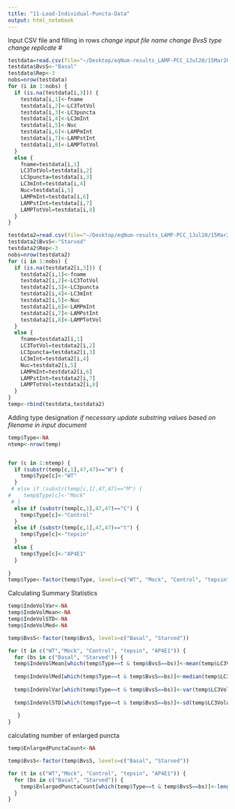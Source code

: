 ```yaml
---
title: "11-Load-Individual-Puncta-Data"
output: html_notebook
---
```


Input CSV file and filling in rows
*change input file name*
*change BvsS type*
*change replicate #*

```r
testdata=read.csv(file="~/Desktop/eqNum-results_LAMP-PCC_1Jul20/15Mar20_eqCellSum-PCC_basal_1Jul20.csv",header=TRUE)
testdata$BvsS<-"Basal"
testdata$Rep<-3
nobs=nrow(testdata)
for (i in 1:nobs) {
  if (is.na(testdata[i,3])) {
    testdata[i,1]<-fname
    testdata[i,2]<-LC3TotVol
    testdata[i,3]<-LC3puncta
    testdata[i,4]<-LC3mInt
    testdata[i,5]<-Nuc
    testdata[i,6]<-LAMPmInt
    testdata[i,7]<-LAMPstInt
    testdata[i,8]<-LAMPTotVol
  } 
  else {
    fname=testdata[i,1]
    LC3TotVol=testdata[i,2]
    LC3puncta=testdata[i,3]
    LC3mInt=testdata[i,4]
    Nuc=testdata[i,5]
    LAMPmInt=testdata[i,6]
    LAMPstInt=testdata[i,7]
    LAMPTotVol=testdata[i,8]
  }
}

testdata2=read.csv(file="~/Desktop/eqNum-results_LAMP-PCC_1Jul20/15Mar20_eqCellSum-PCC_starved_1Jul20.csv",header=TRUE)
testdata2$BvsS<-"Starved"
testdata2$Rep<-3
nobs=nrow(testdata2)
for (i in 1:nobs) {
  if (is.na(testdata2[i,3])) {
    testdata2[i,1]<-fname
    testdata2[i,2]<-LC3TotVol
    testdata2[i,3]<-LC3puncta
    testdata2[i,4]<-LC3mInt
    testdata2[i,5]<-Nuc
    testdata2[i,6]<-LAMPmInt
    testdata2[i,7]<-LAMPstInt
    testdata2[i,8]<-LAMPTotVol
  } 
  else {
    fname=testdata2[i,1]
    LC3TotVol=testdata2[i,2]
    LC3puncta=testdata2[i,3]
    LC3mInt=testdata2[i,4]
    Nuc=testdata2[i,5]
    LAMPmInt=testdata2[i,6]
    LAMPstInt=testdata2[i,7]
    LAMPTotVol=testdata2[i,8]
  }
}
temp<-rbind(testdata,testdata2)
```

Adding type designation
*if necessary update substring values based on filename in input document*

```r
temp$Type<-NA
ntemp<-nrow(temp)


for (c in 1:ntemp) {
  if (substr(temp[c,1],47,47)=="W") {
    temp$Type[c]<-"WT"
  }
 # else if (substr(temp[c,1],47,47)=="M") {
#    temp$Type[c]<-"Mock"
 # }
  else if (substr(temp[c,1],47,47)=="C") {
    temp$Type[c]<-"Control"
  }
  else if (substr(temp[c,1],47,47)=="t") {
    temp$Type[c]<-"tepsin"
  }
  else {
    temp$Type[c]<-"AP4E1"
  }
  
}
temp$Type<-factor(temp$Type, levels=c("WT", "Mock", "Control", "tepsin", "AP4E1"))
```

Calculating Summary Statistics
```r
temp$IndeVolVar<-NA
temp$IndeVolMean<-NA
temp$IndeVolSTD<-NA
temp$IndeVolMed<-NA

temp$BvsS<-factor(temp$BvsS, levels=c("Basal", "Starved"))

for (t in c("WT","Mock", "Control", "tepsin", "AP4E1")) {
  for (bs in c("Basal", "Starved")) {
  temp$IndeVolMean[which(temp$Type==t & temp$BvsS==bs)]<-mean(temp$LC3Volume[which(temp$Type==t & temp$BvsS==bs)],na.rm = T)
   
  temp$IndeVolMed[which(temp$Type==t & temp$BvsS==bs)]<-median(temp$LC3Volume[which(temp$Type==t & temp$BvsS==bs)],na.rm = T)
  
  temp$IndeVolVar[which(temp$Type==t & temp$BvsS==bs)]<-var(temp$LC3Volume[which(temp$Type==t & temp$BvsS==bs)],na.rm = T)
  
  temp$IndeVolSTD[which(temp$Type==t & temp$BvsS==bs)]<-sd(temp$LC3Volume[which(temp$Type==t & temp$BvsS==bs)],na.rm = T)
 
   }
}
```


calculating number of enlarged puncta

```r
temp$EnlargedPunctaCount<-NA

temp$BvsS<-factor(temp$BvsS, levels=c("Basal", "Starved"))

for (t in c("WT","Mock", "Control", "tepsin", "AP4E1")) {
  for (bs in c("Basal", "Starved")) {
    temp$EnlargedPunctaCount[which(temp$Type==t & temp$BvsS==bs)]<-length(which(temp$Type==t & temp$BvsS==bs & temp$LC3Volume >2 & temp$Type==t & temp$BvsS==bs & temp$LC3Volume < 10))
  }
}
```
